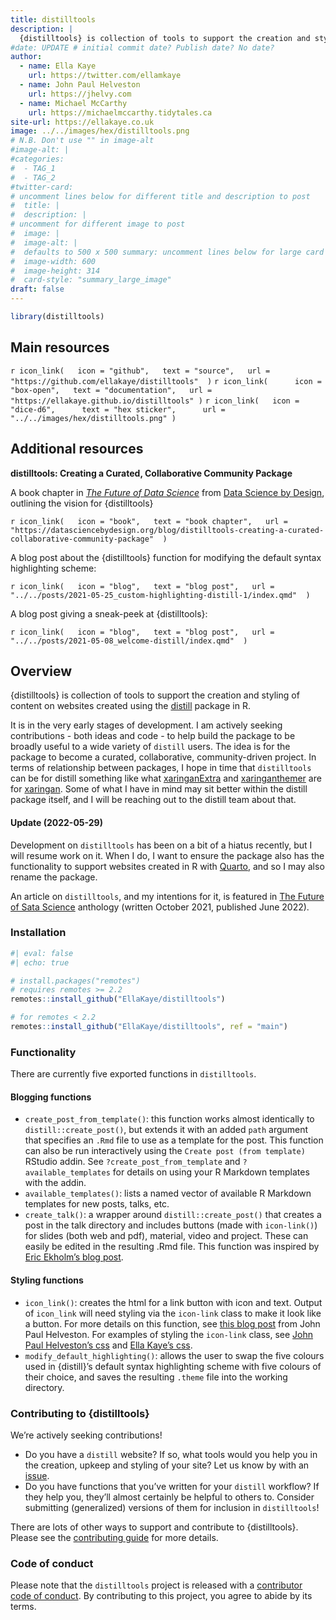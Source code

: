 ```yaml
---
title: distilltools
description: |
  {distilltools} is collection of tools to support the creation and styling of content on websites created using the {distill} package in R.
#date: UPDATE # initial commit date? Publish date? No date?
author: 
  - name: Ella Kaye
    url: https://twitter.com/ellamkaye
  - name: John Paul Helveston
    url: https://jhelvy.com
  - name: Michael McCarthy
    url: https://michaelmccarthy.tidytales.ca
site-url: https://ellakaye.co.uk
image: ../../images/hex/distilltools.png
# N.B. Don't use "" in image-alt
#image-alt: |
#categories:
#  - TAG_1
#  - TAG_2
#twitter-card: 
# uncomment lines below for different title and description to post
#  title: |
#  description: |
# uncomment for different image to post
#  image: |
#  image-alt: |
#  defaults to 500 x 500 summary: uncomment lines below for large card
#  image-width: 600 
#  image-height: 314
#  card-style: "summary_large_image" 
draft: false
---
```


```r
library(distilltools)
```

## Main resources

`r icon_link(
  icon = "github",
  text = "source",
  url = "https://github.com/ellakaye/distilltools" 
)` 
`r icon_link(   
  icon = "box-open",
  text = "documentation",
  url = "https://ellakaye.github.io/distilltools"
)` 
`r icon_link(
  icon = "dice-d6",   
  text = "hex sticker",   
  url = "../../images/hex/distilltools.png"
)`

## Additional resources

**distilltools: Creating a Curated, Collaborative Community Package**

A book chapter in [*The Future of Data Science*](https://datasciencebydesign.org/book){target="_blank"} from [Data Science by Design](https://datasciencebydesign.org){target="_blank"}, outlining the vision for {distilltools}

`r icon_link(
  icon = "book",
  text = "book chapter",
  url = "https://datasciencebydesign.org/blog/distilltools-creating-a-curated-collaborative-community-package" 
)`

A blog post about the {distilltools} function for modifying the default syntax highlighting scheme:

`r icon_link(
  icon = "blog",
  text = "blog post",
  url = "../../posts/2021-05-25_custom-highlighting-distill-1/index.qmd" 
)`

A blog post giving a sneak-peek at {distilltools}:

`r icon_link(
  icon = "blog",
  text = "blog post",
  url = "../../posts/2021-05-08_welcome-distill/index.qmd" 
)`

## Overview

{distilltools} is collection of tools to support the creation and
styling of content on websites created using the
[distill](https://rstudio.github.io/distill/) package in R.

It is in the very early stages of development. I am actively seeking
contributions - both ideas and code - to help build the package to be
broadly useful to a wide variety of `distill` users. The idea is for the
package to become a curated, collaborative, community-driven project. In
terms of relationship between packages, I hope in time that
`distilltools` can be for distill something like what
[xaringanExtra](https://pkg.garrickadenbuie.com/xaringanExtra/#/) and
[xaringanthemer](https://pkg.garrickadenbuie.com/xaringanthemer/) are
for [xaringan](https://github.com/yihui/xaringan). Some of what I have
in mind may sit better within the distill package itself, and I will be
reaching out to the distill team about that.

#### Update (2022-05-29)

Development on `distilltools` has been on a bit of a hiatus recently,
but I will resume work on it. When I do, I want to ensure the package
also has the functionality to support websites created in R with
[Quarto](https://quarto.org), and so I may also rename the package.

An article on `distilltools`, and my intentions for it, is featured in
[The Future of Sata Science](http://datasciencebydesign.org/book)
anthology (written October 2021, published June 2022).

### Installation

```r
#| eval: false
#| echo: true

# install.packages("remotes")
# requires remotes >= 2.2
remotes::install_github("EllaKaye/distilltools")

# for remotes < 2.2
remotes::install_github("EllaKaye/distilltools", ref = "main")
```

### Functionality

There are currently five exported functions in `distilltools`.

#### Blogging functions

-   `create_post_from_template()`: this function works almost
    identically to `distill::create_post()`, but extends it with an
    added `path` argument that specifies an `.Rmd` file to use as a
    template for the post. This function can also be run interactively
    using the `Create post (from template)` RStudio addin. See
    `?create_post_from_template` and `?available_templates` for details
    on using your R Markdown templates with the addin.
-   `available_templates()`: lists a named vector of available R
    Markdown templates for new posts, talks, etc.
-   `create_talk()`: a wrapper around `distill::create_post()` that
    creates a post in the talk directory and includes buttons (made with
    `icon-link()`) for slides (both web and pdf), material, video and
    project. These can easily be edited in the resulting .Rmd file. This
    function was inspired by [Eric Ekholm’s blog
    post](https://www.ericekholm.com/posts/2021-04-02-personalizing-the-distill-template/).

#### Styling functions

-   `icon_link()`: creates the html for a link button with icon and
    text. Output of `icon_link` will need styling via the `icon-link`
    class to make it look like a button. For more details on this
    function, see [this blog
    post](https://www.jhelvy.com/posts/2021-03-25-customizing-distill-with-htmltools-and-css/#link-buttons-with-icons-text)
    from John Paul Helveston. For examples of styling the `icon-link`
    class, see [John Paul Helveston’s
    css](https://github.com/jhelvy/jhelvy.com/blob/master/css/jhelvy.css)
    and [Ella Kaye’s
    css](https://github.com/EllaKaye/ellakaye-distill/blob/main/ek_theme.css).
-   `modify_default_highlighting()`: allows the user to swap the five
    colours used in {distill}’s default syntax highlighting scheme with
    five colours of their choice, and saves the resulting `.theme` file
    into the working directory.

### Contributing to {distilltools}

We’re actively seeking contributions!

-   Do you have a `distill` website? If so, what tools would you help
    you in the creation, upkeep and styling of your site? Let us know by
    with an [issue](https://github.com/EllaKaye/distilltools/issues).
-   Do you have functions that you’ve written for your `distill`
    workflow? If they help you, they’ll almost certainly be helpful to
    others to. Consider submitting (generalized) versions of them for
    inclusion in `distilltools`!

There are lots of other ways to support and contribute to {distilltools}. Please see the [contributing
guide](https://github.com/EllaKaye/distilltools/blob/main/.github/CONTRIBUTING.md){target="_blank"} for more details.

### Code of conduct

Please note that the `distilltools` project is released with a [contributor code of conduct](https://github.com/EllaKaye/distilltools/blob/main/.github/CODE_OF_CONDUCT.md){target="_blank"}. By
contributing to this project, you agree to abide by its terms.


